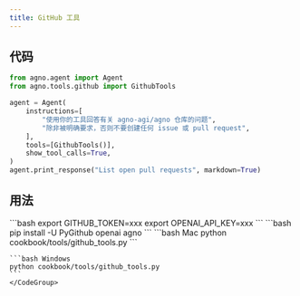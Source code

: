 ```yaml
---
title: GitHub 工具
---
```


## 代码

```python cookbook/tools/github_tools.py
from agno.agent import Agent
from agno.tools.github import GithubTools

agent = Agent(
    instructions=[
        "使用你的工具回答有关 agno-agi/agno 仓库的问题",
        "除非被明确要求，否则不要创建任何 issue 或 pull request",
    ],
    tools=[GithubTools()],
    show_tool_calls=True,
)
agent.print_response("List open pull requests", markdown=True)
```

## 用法

<Steps>
  <Snippet file="create-venv-step.mdx" />

  <Step title="设置你的 GitHub 令牌">
    ```bash
    export GITHUB_TOKEN=xxx
    export OPENAI_API_KEY=xxx
    ```
  </Step>

  <Step title="安装库">
    ```bash
    pip install -U PyGithub openai agno
    ```
  </Step>

  <Step title="运行 Agent">
    <CodeGroup>
    ```bash Mac
    python cookbook/tools/github_tools.py
    ```

    ```bash Windows
    python cookbook/tools/github_tools.py
    ```
    </CodeGroup>
  </Step>
</Steps>